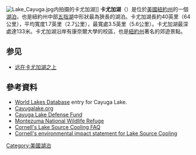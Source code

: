 [[File:Lake_Cayuga.jpg|thumb]]内拍摄的卡尤加湖]]
'''卡尤加湖'''（{{lang-en|Cayuga Lake}}）是位於[[美國|美國]][[紐約州|紐約州]]的一個[[湖泊|湖泊]]，也是紐約州中部[[五指湖|五指湖]]中形狀最為狹長的湖泊。卡尤加湖長約40英里（64公里），平均寬度1.7英里（2.7公里），最寬處3.5英里（5.6公里）。卡尤加湖最深處達133米。卡尤加湖沿岸有康奈爾大學的校區，也是[[紐約州|紐約州]]著名的郊遊景點。

==参见==
*[[远在卡尤加湖之上|远在卡尤加湖之上]]

==參考資料==
{{Commonscat|Cayuga Lake|卡尤加湖}}
*[https://web.archive.org/web/20040628073926/http://www.ilec.or.jp/database/nam/nam-17.html World Lakes Database] entry for Cayuga Lake.
*[http://www.cayugalake.org Cayugalake.org] {{Wayback|url=http://www.cayugalake.org/ |date=20210116085806 }}
*[http://www.cldf.org/titlepage.html Cayuga Lake Defense Fund] {{Wayback|url=http://www.cldf.org/titlepage.html |date=20201201015206 }}
*[http://www.fws.gov/r5mnwr Montezuma National Wildlife Refuge] {{Wayback|url=http://www.fws.gov/r5mnwr |date=20120616090007 }}
*[https://web.archive.org/web/20050421233829/http://www.utilities.cornell.edu/LSC/FAQs/default.htm Cornell's Lake Source Cooling FAQ]
*[https://web.archive.org/web/20040805122301/http://www.utilities.cornell.edu/EIS/EISTOC.htm Cornell's environmental impact statement for Lake Source Cooling]
[[Category:美國湖泊|Category:美國湖泊]]